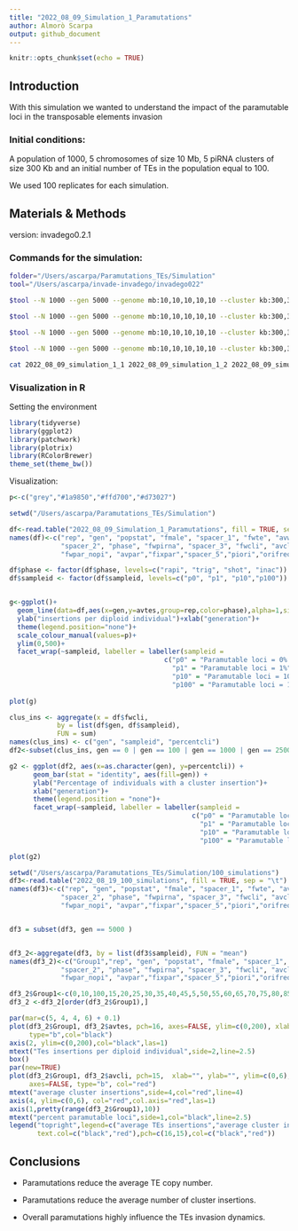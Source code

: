```yaml
---
title: "2022_08_09_Simulation_1_Paramutations"
author: Almorò Scarpa
output: github_document
---
```



```r
knitr::opts_chunk$set(echo = TRUE)
```

## Introduction

With this simulation we wanted to understand the impact of the paramutable loci in the transposable elements invasion

### Initial conditions:

A population of 1000, 5 chromosomes of size 10 Mb, 5 piRNA clusters of size 300 Kb and an initial number of TEs in the population equal to 100.

We used 100 replicates for each simulation.

## Materials & Methods
version: invadego0.2.1

### Commands for the simulation:

```bash
folder="/Users/ascarpa/Paramutations_TEs/Simulation"
tool="/Users/ascarpa/invade-invadego/invadego022"

$tool --N 1000 --gen 5000 --genome mb:10,10,10,10,10 --cluster kb:300,300,300,300,300 --rr 4,4,4,4,4 --rep 100 --u 0.1 --basepop 100 --steps 20 --sampleid p0 > $folder/2022_08_09_simulation_1_1 &

$tool --N 1000 --gen 5000 --genome mb:10,10,10,10,10 --cluster kb:300,300,300,300,300 --rr 4,4,4,4,4 --rep 100 --u 0.1 --basepop 100 --paramutation 100:1 --steps 20 --sampleid p1 > $folder/2022_08_09_simulation_1_2 &

$tool --N 1000 --gen 5000 --genome mb:10,10,10,10,10 --cluster kb:300,300,300,300,300 --rr 4,4,4,4,4 --rep 100 --u 0.1 --basepop 100 --paramutation 10:1 --steps 20 --sampleid p10 > $folder/2022_08_09_simulation_1_3 &

$tool --N 1000 --gen 5000 --genome mb:10,10,10,10,10 --cluster kb:300,300,300,300,300 --rr 4,4,4,4,4 --rep 100 --u 0.1 --basepop 100 --paramutation 1:0 --steps 20 --sampleid p100 > $folder/2022_08_09_simulation_1_4

cat 2022_08_09_simulation_1_1 2022_08_09_simulation_1_2 2022_08_09_simulation_1_3 2022_08_09_simulation_1_4 |grep -v "^Invade"|grep -v "^#" > 2022_08_09_Simulation_1_Paramutations
```


### Visualization in R

Setting the environment
``` r
library(tidyverse)
library(ggplot2)
library(patchwork)
library(plotrix)
library(RColorBrewer)
theme_set(theme_bw())
```

Visualization:
```r
p<-c("grey","#1a9850","#ffd700","#d73027")

setwd("/Users/ascarpa/Paramutations_TEs/Simulation")

df<-read.table("2022_08_09_Simulation_1_Paramutations", fill = TRUE, sep = "\t")
names(df)<-c("rep", "gen", "popstat", "fmale", "spacer_1", "fwte", "avw", "avtes", "avpopfreq", "fixed",
             "spacer_2", "phase", "fwpirna", "spacer_3", "fwcli", "avcli", "fixcli", "spacer_4", "fwpar_yespi",
             "fwpar_nopi", "avpar","fixpar","spacer_5","piori","orifreq","spacer 6", "sampleid")

df$phase <- factor(df$phase, levels=c("rapi", "trig", "shot", "inac"))
df$sampleid <- factor(df$sampleid, levels=c("p0", "p1", "p10","p100"))


g<-ggplot()+
  geom_line(data=df,aes(x=gen,y=avtes,group=rep,color=phase),alpha=1,size=0.7)+
  ylab("insertions per diploid individual")+xlab("generation")+
  theme(legend.position="none")+
  scale_colour_manual(values=p)+
  ylim(0,500)+
  facet_wrap(~sampleid, labeller = labeller(sampleid = 
                                       c("p0" = "Paramutable loci = 0% (Trap model)",
                                         "p1" = "Paramutable loci = 1%",
                                         "p10" = "Paramutable loci = 10%",
                                         "p100" = "Paramutable loci = 100%")))
                                       
plot(g)
```



```r
clus_ins <- aggregate(x = df$fwcli,
            by = list(df$gen, df$sampleid),
            FUN = sum)
names(clus_ins) <- c("gen", "sampleid", "percentcli")
df2<-subset(clus_ins, gen == 0 | gen == 100 | gen == 1000 | gen == 2500 | gen == 5000)

g2 <- ggplot(df2, aes(x=as.character(gen), y=percentcli)) + 
      geom_bar(stat = "identity", aes(fill=gen)) +
      ylab("Percentage of individuals with a cluster insertion")+
      xlab("generation")+
      theme(legend.position = "none")+
      facet_wrap(~sampleid, labeller = labeller(sampleid = 
                                              c("p0" = "Paramutable loci = 0% (Trap model)",
                                                "p1" = "Paramutable loci = 1%",
                                                "p10" = "Paramutable loci = 10%",
                                                "p100" = "Paramutable loci = 100%")))

plot(g2)
```



```r
setwd("/Users/ascarpa/Paramutations_TEs/Simulation/100_simulations")
df3<-read.table("2022_08_19_100_simulations", fill = TRUE, sep = "\t")
names(df3)<-c("rep", "gen", "popstat", "fmale", "spacer_1", "fwte", "avw", "avtes", "avpopfreq", "fixed",
             "spacer_2", "phase", "fwpirna", "spacer_3", "fwcli", "avcli", "fixcli", "spacer_4", "fwpar_yespi",
             "fwpar_nopi", "avpar","fixpar","spacer_5","piori","orifreq","spacer 6", "sampleid")


df3 = subset(df3, gen == 5000 )


df3_2<-aggregate(df3, by = list(df3$sampleid), FUN = "mean")
names(df3_2)<-c("Group1","rep", "gen", "popstat", "fmale", "spacer_1", "fwte", "avw", "avtes", "avpopfreq", "fixed",
             "spacer_2", "phase", "fwpirna", "spacer_3", "fwcli", "avcli", "fixcli", "spacer_4", "fwpar_yespi",
             "fwpar_nopi", "avpar","fixpar","spacer_5","piori","orifreq","spacer 6", "sampleid")

df3_2$Group1<-c(0,10,100,15,20,25,30,35,40,45,5,50,55,60,65,70,75,80,85,90,95)
df3_2 <-df3_2[order(df3_2$Group1),]

par(mar=c(5, 4, 4, 6) + 0.1)
plot(df3_2$Group1, df3_2$avtes, pch=16, axes=FALSE, ylim=c(0,200), xlab="", ylab="", 
     type="b",col="black")
axis(2, ylim=c(0,200),col="black",las=1)
mtext("Tes insertions per diploid individual",side=2,line=2.5)
box()
par(new=TRUE)
plot(df3_2$Group1, df3_2$avcli, pch=15,  xlab="", ylab="", ylim=c(0,6), 
     axes=FALSE, type="b", col="red")
mtext("average cluster insertions",side=4,col="red",line=4) 
axis(4, ylim=c(0,6), col="red",col.axis="red",las=1)
axis(1,pretty(range(df3_2$Group1),10))
mtext("percent paramutable loci",side=1,col="black",line=2.5)  
legend("topright",legend=c("average TEs insertions","average cluster insertions"),
       text.col=c("black","red"),pch=c(16,15),col=c("black","red"))
```

## Conclusions

* Paramutations reduce the average TE copy number.

* Paramutations reduce the average number of cluster insertions.

* Overall paramutations highly influence the TEs invasion dynamics.